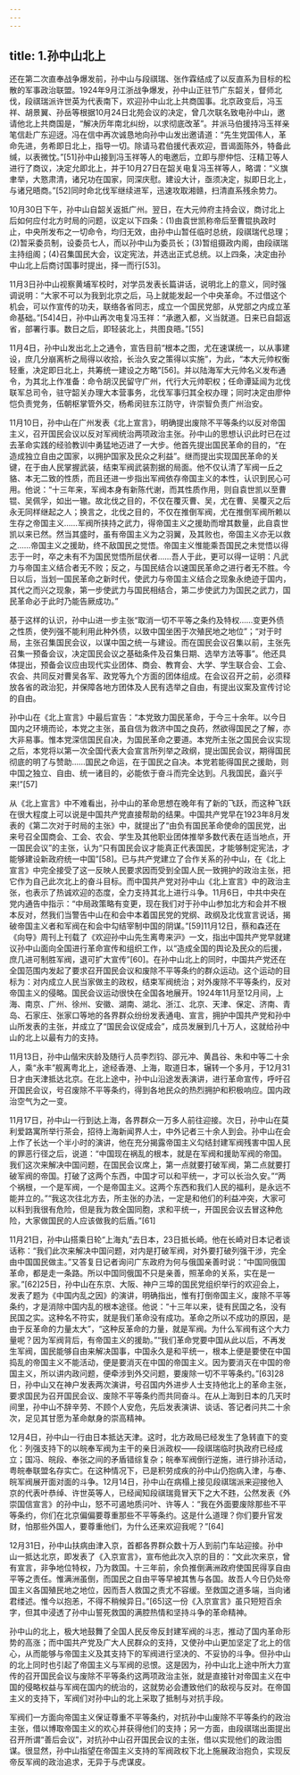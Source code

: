 ```yaml
---
---
---
```

title: 1.孙中山北上
---




还在第二次直奉战争爆发前，孙中山与段祺瑞、张作霖结成了以反直系为目标的松散的军事政治联盟。1924年9月江浙战争爆发，孙中山正驻节广东韶关，督师北伐，段祺瑞派许世英为代表南下，欢迎孙中山北上共商国事。北京政变后，冯玉祥、胡景翼、孙岳等根据10月24日北苑会议的决定，曾几次联名致电孙中山，邀请他北上共商国是，“解决历年南北纠纷，以求彻底改革”。并派马伯援持冯玉祥亲笔信赴广东迎迓。冯在信中再次诚恳地向孙中山发出邀请道：“先生党国伟人，革命先进，务希即日北上，指导一切。除请马君伯援代表欢迎，晋谒面陈外，特备此缄，以表微忱。”[51]孙中山接到冯玉祥等人的电邀后，立即与廖仲恺、汪精卫等人进行了商议，决定允即北上，并于10月27日在韶关电复冯玉祥等人，略谓：“义旗聿举，大憝肃清，诸兄功在国家，同深庆慰。建设大计，亟须决定，拟即日北上，与诸兄晤商。”[52]同时命北伐军继续进军，迅速攻取湘赣，扫清直系残余势力。

10月30日下午，孙中山自韶关返抵广州。翌日，在大元帅府主持会议，商讨北上后如何应付北方时局的问题，议定以下四条：(1)由袁世凯称帝后至曹锟执政时止，中央所发布之一切命令，均归无效，由孙中山暂任临时总统，段祺瑞代总理；(2)暂采委员制，设委员七人，而以孙中山为委员长；(3)暂组摄政内阁，由段祺瑞主持组阁；(4)召集国民大会，议定宪法，并选出正式总统。以上四条，决定由孙中山北上后商讨国事时提出，择一而行[53]。

11月3日孙中山视察黄埔军校时，对学员发表长篇讲话，说明北上的意义，同时强调说明：“大家不可以为我到北京之后，马上就能发起一个中央革命。不过借这个机会，可以作宣传的功夫，联络各省同志，成立一个国民党部，从党部之内成立革命基础。”[54]4日，孙中山再次电复冯玉祥：“承邀入都，义当就道。日来已自韶返省，部署行事。数日之后，即轻装北上，共图良晤。”[55]

11月4日，孙中山发出北上之通令，宣告目前“根本之图，尤在速谋统一，以从事建设，庶几分崩离析之局得以收拾，长治久安之策得以实施”，为此，“本大元帅权衡轻重，决定即日北上，共筹统一建设之方略”[56]。并以陆海军大元帅名义发布通令，为其北上作准备：命令胡汉民留守广州，代行大元帅职权；任命谭延闿为北伐联军总司令，驻守韶关办理大本营事务，北伐军事归其全权办理；同时决定由廖仲恺负责党务，伍朝枢掌管外交，杨希闵驻东江防守，许崇智负责广州治安。

11月10日，孙中山在广州发表《北上宣言》，明确提出废除不平等条约以反对帝国主义，召开国民会议以反对军阀统治两项政治主张。孙中山的思想认识此时已在过去革命实践的经验教训中勇猛地迈进了一大步。他首先提出国民革命的目的，“在造成独立自由之国家，以拥护国家及民众之利益”。继而提出实现国民革命的关键，在于由人民掌握武装，结束军阀武装割据的局面。他不仅认清了军阀一丘之貉、本无二致的性质，而且还进一步指出军阀依存帝国主义的本性，认识到民心可用。他说：“十三年来，军阀本身有新陈代谢，而其性质作用，则自袁世凯以至曹锟、吴佩孚，如出一辙。故北伐之目的，不仅在覆灭曹、吴，尤在曹、吴覆灭之后永无同样继起之人；换言之，北伐之目的，不仅在推倒军阀，尤在推倒军阀所赖以生存之帝国主义……军阀所挟持之武力，得帝国主义之援助而增其数量，此自袁世凯以来已然。然当其盛时，虽有帝国主义为之羽翼，及其败也，帝国主义亦无以救之……帝国主义之援助，终不敌国民之觉悟。帝国主义惟能乘吾国民之未觉悟以得志于一时，卒之未有不为国民觉悟所屈伏者……吾人于此，更可以得一证明：凡武力与帝国主义结合者无不败；反之，与国民结合以速国民革命之进行者无不胜。今日以后，当划一国民革命之新时代，使武力与帝国主义结合之现象永绝迹于国内，其代之而兴之现象，第一步使武力与国民相结合，第二步使武力为国民之武力，国民革命必于此时乃能告厥成功。”

基于这样的认识，孙中山进一步主张“取消一切不平等之条约及特权……变更外债之性质，使列强不能利用此种外债，以致中国坐困于次殖民地之地位”；“对于时局，主张召集国民会议，以谋中国之统一与建设。而在国民会议召集以前，主张先召集一预备会议，决定国民会议之基础条件及召集日期、选举方法等事”。他还具体提出，预备会议应由现代实业团体、商会、教育会、大学、学生联合会、工会、农会、共同反对曹吴各军、政党等九个方面的团体组成。在会议召开之前，必须释放各省的政治犯，并保障各地方团体及人民有选举之自由，有提出议案及宣传讨论的自由。

孙中山在《北上宣言》中最后宣告：“本党致力国民革命，于今三十余年。以今日国内之环境而论，本党之主张，虽自信为救济中国之良药，然欲得国民之了解，亦大非易事。惟本党深信国民自决，为国民革命之要道。本党所主张之国民会议实现之后，本党将以第一次全国代表大会宣言所列举之政纲，提出国民会议，期得国民彻底的明了与赞助……国民之命运，在于国民之自决。本党若能得国民之援助，则中国之独立、自由、统一诸目的，必能依于奋斗而完全达到。凡我国民，盍兴乎来!”[57]

从《北上宣言》中不难看出，孙中山的革命思想在晚年有了新的飞跃，而这种飞跃在很大程度上可以说是中国共产党直接帮助的结果。中国共产党早在1923年8月发表的《第二次对于时局的主张》中，就提出了“由负有国民革命使命的国民党，出来号召全国商会、工会、农会、学生及其他职业团体推举多数代表在适当地点，开一国民会议”的主张，认为“只有国民会议才能真正代表国民，才能够制定宪法，才能够建设新政府统一中国”[58]。已与共产党建立了合作关系的孙中山，在《北上宣言》中完全接受了这一反映人民要求因而受到全国人民一致拥护的政治主张，把它作为自己此次北上的奋斗目标。而中国共产党对孙中山《北上宣言》中的政治主张，也表示了热诚欢迎的态度，全力支持其北上进行斗争。11月6日，中共中央在党内通告中指示：“中局政策略有变更，现在我们对于孙中山参加北方和会并不根本反对，然我们当警告中山在和会中本着国民党的党纲、政纲及北伐宣言说话，揭破帝国主义者和军阀在和会中勾结宰制中国的阴谋。”[59]11月12日，蔡和森还在《向导》周刊上刊载了《欢迎孙中山先生离粤来沪》一文，指出中国共产党早就建议孙中山面向全国进行革命宣传和组织工作，以“造成全国的舆论及民众的后援，庶几进可制胜军阀，退可扩大宣传”[60]。在孙中山北上的同时，中国共产党还在全国范围内发起了要求召开国民会议和废除不平等条约的群众运动。这个运动的目标为：对内成立人民当家做主的政权，结束军阀统治；对外废除不平等条约，反对帝国主义的侵略。国民会议运动很快在全国各地展开。1924年11月至12月间，上海、南京、广州、徐州、安徽、湖南、湖北、浙江、北京、天津、保定、济南、青岛、石家庄、张家口等地的各界群众纷纷发表通电、宣言，拥护中国共产党和孙中山所发表的主张，并成立了“国民会议促成会”，成员发展到几十万人，这就给孙中山的北上以最有力的支持。

11月13日，孙中山偕宋庆龄及随行人员李烈钧、邵元冲、黄昌谷、朱和中等二十余人，乘“永丰”舰离粤北上，途经香港、上海，取道日本，辗转一个多月，于12月31日才由天津抵达北京。在北上途中，孙中山沿途发表演讲，进行革命宣传，呼吁召开国民会议，号召废除不平等条约，得到各地民众的热烈拥护和积极响应。国内政治空气为之一变。

11月17日，孙中山一行到达上海，各界群众一万多人前往迎接。次日，孙中山在莫利爱路寓所举行茶会，招待上海新闻界人士，中外记者三十余人到会。孙中山在会上作了长达一个半小时的演讲，他在充分揭露帝国主义勾结封建军阀残害中国人民的罪恶行径之后，说道：“中国现在祸乱的根本，就是在军阀和援助军阀的帝国。我们这次来解决中国问题，在国民会议席上，第一点就要打破军阀，第二点就要打破军阀的帝国。打破了这两个东西，中国才可以和平统一，才可以长治久安。”“两个祸根，一个是军阀，一个是帝国主义。这两个东西和我们人民的福利，是永远不能并立的。”“我这次往北方去，所主张的办法，一定是和他们的利益冲突，大家可以料到我很有危险，但是我为救全国同胞，求和平统一，开国民会议去冒这种危险，大家做国民的人应该做我的后盾。”[61]

11月21日，孙中山搭乘日轮“上海丸”去日本，23日抵长崎。他在长崎对日本记者谈话称：“我们此次来解决中国问题，对内是打破军阀，对外要打破列强干涉，完全由中国国民做主。”又答复日记者询问广东政府为何与俄国亲善时说：“中国同俄国革命，都是走一条路。所以中国同俄国不只是亲善，照革命的关系，实在是一家。”[62]25日，孙中山在东京、大阪、神户三埠的国民党组织举行的欢迎会上，发表了题为《中国内乱之因》的演讲，明确指出，惟有打倒帝国主义，废除不平等条约，才是消除中国内乱的根本途径。他说：“十三年以来，徒有民国之名，没有民国之实。这种名不符实，就是我们革命没有成功。革命之所以不成功的原因，是由于反革命的力量太大”，“这种反革命的力量，就是军阀。为什么军阀有这个大力量呢？因为军阀背后，有帝国主义的援助。”“我们革命党要中国从此以后，不再发生军阀，国民能够自由来解决国事，中国永久是和平统一，根本上便是要使在中国捣乱的帝国主义不能活动，便是要消灭在中国的帝国主义。因为要消灭在中国的帝国主义，所以讲内政问题，便牵涉到外交问题，要废除一切不平等条约。”[63]28日，孙中山又在神户发表两次演讲，号召国内外进步人士支持他北上的革命主张，要求国民为召开国民会议、废除不平等条约而共同奋斗。在从上海到日本的几天时间里，孙中山不辞辛劳、不顾个人安危，先后发表演讲、谈话、答记者问共二十余次，足见其甘愿为革命献身的崇高精神。

12月4日，孙中山一行由日本抵达天津。这时，北方政局已经发生了急转直下的变化：列强支持下的以皖奉军阀为主干的亲日派政权——段祺瑞临时执政府已经成立；国冯、皖段、奉张之间的矛盾错综复杂；皖奉军阀倒行逆施，进行排孙活动，粤皖奉联盟名存实亡。在这种情况下，已是积劳成疾的孙中山仍抱病入津，与奉、皖军阀展开面对面的斗争。12月14日，孙中山在病榻上接见段祺瑞派来迎接他入京的代表叶恭绰、许世英等人，已经闻知段祺瑞竟冒天下之大不韪，公然发表《外崇国信宣言》的孙中山，怒不可遏地质问叶、许等人：“我在外面要废除那些不平等条约，你们在北京偏偏要尊重那些不平等条约。这是什么道理？你们要升官发财，怕那些外国人，要尊重他们，为什么还来欢迎我呢？”[64]

12月31日，孙中山扶病由津入京，首都各界群众数十万人到前门车站迎接。孙中山一抵达北京，即发表了《入京宣言》，宣布他此次入京的目的：“文此次来京，曾有宣言，非争地位特权，乃为救国。十三年前，余负推倒满洲政府使国民得享自由平等之责任。惟满洲虽倒，而国民之自由平等早被其售与各国。故吾人今日仍处帝国主义各国殖民地之地位，因而吾人救国之责尤不容缓。至救国之道多端，当向诸君缕述。惟今以抱恙，不得不稍候异日。”[65]这一份《入京宣言》虽只短短百余字，但其中浸透了孙中山誓死救国的满腔热情和坚持斗争的革命精神。

孙中山的北上，极大地鼓舞了全国人民反帝反封建军阀的斗志，推动了国内革命形势的高涨；而中国共产党及广大人民群众的支持，又使孙中山更加坚定了北上的信心，从而能够与帝国主义及其支持下的军阀进行坚决的、不妥协的斗争。但孙中山的北上同时也引起了帝国主义与军阀的忌恨。这是因为，孙中山北上途中所大力宣传的召开国民会议与废除不平等条约这两项政治主张，就是直接针对帝国主义在中国的侵略权益与军阀在国内的统治的，这就势必会遭致他们的敌视与反对。在帝国主义的支持下，军阀们对孙中山的北上采取了抵制与对抗手段。

军阀们一方面向帝国主义保证尊重不平等条约，对抗孙中山废除不平等条约的政治主张，借以博取帝国主义的欢心并获得他们的支持；另一方面，由段祺瑞出面提出召开所谓“善后会议”，对抗孙中山召开国民会议的主张，借以实现他们的政治图谋。很显然，孙中山指望在帝国主义支持的军阀政权下北上施展政治抱负，实现反帝反军阀的政治追求，无异于与虎谋皮。
